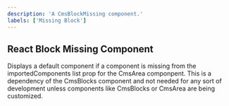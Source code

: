 ```yaml
---
description: 'A CmsBlockMissing component.'
labels: ['Missing Block']
---
```



## React Block Missing Component
Displays a default component if a component is missing from the importedComponents list prop for the CmsArea componpent. This is a dependency of the CmsBlocks component and not needed for any sort of development unless components like CmsBlocks or CmsArea are being customized.
